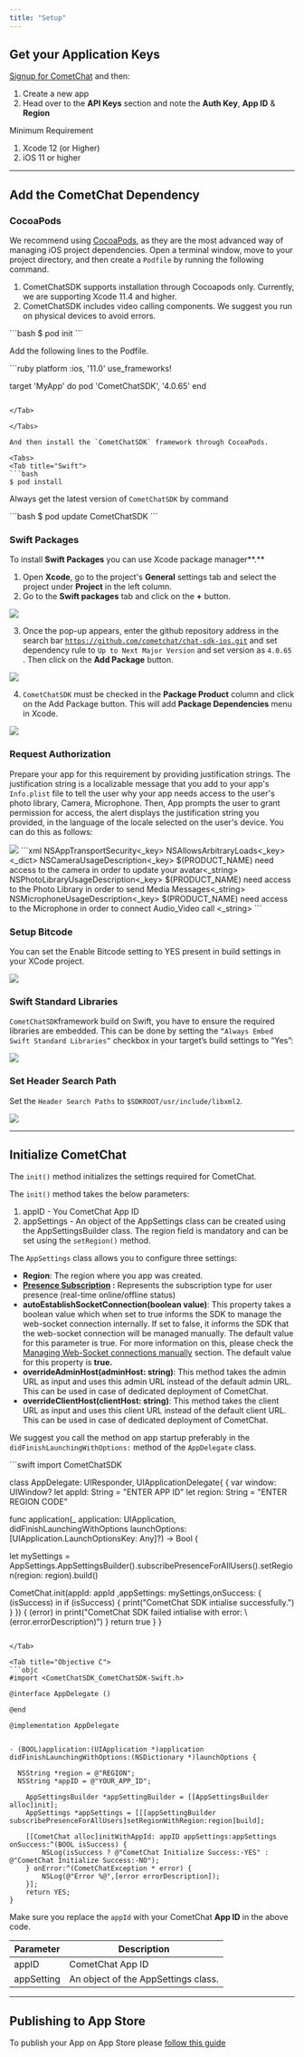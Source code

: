```yaml
---
title: "Setup"
---
```




## Get your Application Keys

[Signup for CometChat](https://app.cometchat.com) and then:

1. Create a new app
2. Head over to the **API Keys** section and note the **Auth Key**, **App ID** & **Region**

<Tip>
Minimum Requirement

1. Xcode 12 (or Higher)
2. iOS 11 or higher

</Tip>

***

## Add the CometChat Dependency

### CocoaPods

We recommend using [CocoaPods](https://cocoapods.org/), as they are the most advanced way of managing iOS project dependencies. Open a terminal window, move to your project directory, and then create a `Podfile` by running the following command.

<Warning>

1. CometChatSDK supports installation through Cocoapods only. Currently, we are supporting Xcode 11.4 and higher.
2. CometChatSDK includes video calling components. We suggest you run on physical devices to avoid errors.

</Warning>

<Tabs>
<Tab title="Swift">
```bash
$ pod init
```

</Tab>

</Tabs>

Add the following lines to the Podfile.

<Tabs>
<Tab title="Swift">
```ruby
platform :ios, '11.0'
use_frameworks!

target 'MyApp' do
  pod 'CometChatSDK', '4.0.65'
end
```

</Tab>

</Tabs>

And then install the `CometChatSDK` framework through CocoaPods.

<Tabs>
<Tab title="Swift">
```bash
$ pod install
```

</Tab>

</Tabs>

Always get the latest version of `CometChatSDK` by command

<Tabs>
<Tab title="Swift">
```bash
$ pod update CometChatSDK
```

</Tab>

</Tabs>

### Swift Packages

To install **Swift Packages** you can use Xcode package manager\*\*.\*\*

1. Open **Xcode**, go to the project's **General** settings tab and select the project under **Project** in the left column.
2. Go to the **Swift packages** tab and click on the **+** button.

<Frame>
  <img src="/images/fa786752-1634032671-f0fc1c00c9f33cca47875131228648cb.png" />
</Frame>

3. Once the pop-up appears, enter the github repository address in the search bar [`https://github.com/cometchat/chat-sdk-ios.git`](https://github.com/cometchat/chat-sdk-ios.git) and set dependency rule to `Up to Next Major Version` and set version as `4.0.65` . Then click on the **Add Package** button.

<Frame>
  <img src="/images/edbea27b-nh6l7iltomtl4me5y6yzvupevalnh891fcoemppo30e6ijlc2boq1pxyanc6ujnt-438a8e2fee0f935ba81fc7ee14dc5ab7.png" />
</Frame>

4. `CometChatSDK` must be checked in the **Package Product** column and click on the Add Package button. This will add **Package Dependencies** menu in Xcode.

<Frame>
  <img src="/images/31711554-ehjnlsoxuq3n7awjtsdjkggol8jegnsjnwgisr4a8nkrr1gt6nfjyd6azzk5c57w-1b3966209f90b9a67a5ad7107b8c25ec.png" />
</Frame>

### Request Authorization

Prepare your app for this requirement by providing justification strings. The justification string is a localizable message that you add to your app's `Info.plist` file to tell the user why your app needs access to the user's photo library, Camera, Microphone. Then, App prompts the user to grant permission for access, the alert displays the justification string you provided, in the language of the locale selected on the user's device. You can do this as follows:

<Frame>
  <img src="/images/0119d1bb-1623200477-7bdad6acb11779de4a98a154e785d56a.png" />
</Frame>

<Tabs>
<Tab title="Info.plist">
```xml
<key>NSAppTransportSecurity<_key>
  <dict>
	  <key>NSAllowsArbitraryLoads<_key>
	  <true _>
  <_dict>
<key>NSCameraUsageDescription<_key>
	<string>$(PRODUCT_NAME) need access to the camera in order to update your avatar<_string>
<key>NSPhotoLibraryUsageDescription<_key>
	<string>$(PRODUCT_NAME) need access to the Photo Library in order to send Media Messages<_string>
<key>NSMicrophoneUsageDescription<_key>
	<string>$(PRODUCT_NAME) need access to the Microphone in order to connect Audio_Video call <_string>
```

</Tab>

</Tabs>

### Setup Bitcode

You can set the Enable Bitcode setting to YES present in build settings in your XCode project.

<Frame>
  <img src="/images/477193c3-1631809611-db96539a98643ad55b7950d86d4b6557.png" />
</Frame>

### Swift Standard Libraries

`CometChatSDK`framework build on Swift, you have to ensure the required libraries are embedded. This can be done by setting the `“Always Embed Swift Standard Libraries”` checkbox in your target’s build settings to “Yes”:

<Frame>
  <img src="/images/6ae89ab8-1623200430-15b0442a710f78a45dd01090dc6a32f1.png" />
</Frame>

### Set Header Search Path

Set the `Header Search Paths` to `$SDKROOT/usr/include/libxml2`.

<Frame>
  <img src="/images/57d60afc-1631809733-acc69d5f571a8aac9ac8683e9f1ed0eb.png" />
</Frame>

***

## Initialize CometChat

The `init()` method initializes the settings required for CometChat.

The `init()` method takes the below parameters:

1. appID - You CometChat App ID
2. appSettings - An object of the AppSettings class can be created using the AppSettingsBuilder class. The region field is mandatory and can be set using the `setRegion()` method.

The `AppSettings` class allows you to configure three settings:

* **Region**: The region where you app was created.
* **[Presence Subscription](/sdk/ios/user-presence) :** Represents the subscription type for user presence (real-time online/offline status)
* **autoEstablishSocketConnection(boolean value)**: This property takes a boolean value which when set to true informs the SDK to manage the web-socket connection internally. If set to false, it informs the SDK that the web-socket connection will be managed manually. The default value for this parameter is true. For more information on this, please check the [Managing Web-Socket connections manually](/sdk/ios/managing-web-socket-connections-manually) section. The default value for this property is **true.**
* **overrideAdminHost(adminHost: string)**: This method takes the admin URL as input and uses this admin URL instead of the default admin URL. This can be used in case of dedicated deployment of CometChat.
* **overrideClientHost(clientHost: string)**: This method takes the client URL as input and uses this client URL instead of the default client URL. This can be used in case of dedicated deployment of CometChat.

We suggest you call the method on app startup preferably in the `didFinishLaunchingWithOptions:` method of the `AppDelegate` class.

<Tabs>
<Tab title="Swift">
```swift
import CometChatSDK

class AppDelegate: UIResponder, UIApplicationDelegate{
{
   var window: UIWindow?
   let appId: String = "ENTER APP ID"
   let region: String = "ENTER REGION CODE"

func application(_ application: UIApplication, didFinishLaunchingWithOptions launchOptions: [UIApplication.LaunchOptionsKey: Any]?) -> Bool {

let mySettings = AppSettings.AppSettingsBuilder().subscribePresenceForAllUsers().setRegion(region: region).build()

  CometChat.init(appId: appId ,appSettings: mySettings,onSuccess: { (isSuccess) in
            if (isSuccess) {
                print("CometChat SDK intialise successfully.")
            }
        }) { (error) in
                print("CometChat SDK failed intialise with error: \\(error.errorDescription)")
        }
        return true
    }
}
```

</Tab>

<Tab title="Objective C">
```objc
#import <CometChatSDK_CometChatSDK-Swift.h>

@interface AppDelegate ()

@end

@implementation AppDelegate


- (BOOL)application:(UIApplication *)application didFinishLaunchingWithOptions:(NSDictionary *)launchOptions {

  NSString *region = @"REGION";
  NSString *appID = @"YOUR_APP_ID";

    AppSettingsBuilder *appSettingBuilder = [[AppSettingsBuilder alloc]init];
    AppSettings *appSettings = [[[appSettingBuilder subscribePresenceForAllUsers]setRegionWithRegion:region]build];

    [[CometChat alloc]initWithAppId: appID appSettings:appSettings onSuccess:^(BOOL isSuccess) {
        NSLog(isSuccess ? @"CometChat Initialize Success:-YES" : @"CometChat Initialize Success:-NO");
    } onError:^(CometChatException * error) {
        NSLog(@"Error %@",[error errorDescription]);
    }];
    return YES;
}
```

</Tab>

</Tabs>

Make sure you replace the `appId` with your CometChat **App ID** in the above code.

| Parameter  | Description                         |
| ---------- | ----------------------------------- |
| appID      | CometChat App ID                    |
| appSetting | An object of the AppSettings class. |

***

## Publishing to App Store

To publish your App on App Store please [follow this guide](/sdk/ios/publishing-app-on-appstore)

